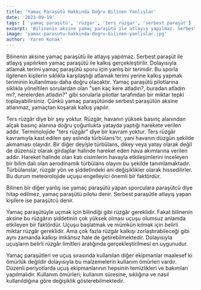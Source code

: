 ```yaml
---
title: 'Yamaç Paraşütü Hakkında Doğru Bilinen Yanlışlar'
date: '2023-09-19'
tags: [ 'yamaç paraşütü', 'rüzgar', 'ters rüzgar', 'serbest paraşüt']
excerpt: 'Bilinenin aksine yamaç paraşütü ile atlayış yapılmaz. Serbest paraşüt ile atlayış yapılırken yamaç paraşütü ile kalkış gerçekleştirilir'
image: 'yamac-parasutu-hakkinda-dogru-bilinen-yanlislar.jpg'
author: 'Yaren Konak'
---
```


Bilinenin aksine yamaç paraşütü ile atlayış yapılmaz. Serbest paraşüt ile atlayış yapılırken yamaç paraşütü ile kalkış gerçekleştirilir. Dolayısıyla atlamak terimi yamaç paraşütü sporu için yanlış bir terimdir. Bu sporla ilgilenen kişilerin sıklıkla karşılaştığı atlamak terimi yerine kalkış yapmak teriminin kullanılması daha doğru olacaktır. Yamaç paraşütü pilotlarına sıklıkla yöneltilen sorulardan olan "sen kaç kere atladın?, buradan atladın mı?, nerelerden atladın?" gibi sorularla pilotlar tarafından bir miktar tepki toplayabilirsiniz. Çünkü yamaç paraşütünde serbest paraşütün aksine atlanmaz, yamaçtan koşarak kalkış yapılır.

Ters rüzgâr diye bir şey yoktur. Rüzgâr, havanın yüksek basınç alanından alçak basınç alanına doğru çoğunlukta yatayda yaptığı harekete verilen addır. Terminolojide "ters rüzgâr" diye bir kavram yoktur. Ters rüzgâr kavramıyla kast edilen şey aslında türbülans'tır, yani havanın düzgün şekilde akmaması olayıdır. Bir diğer deyişle türbülans, dikey veya yatay olarak değil de düzensiz olarak girdaplar halinde hareket eden hava akımlarına verilen addır. Hareket halinde olan katı cisimlerin havayla etkileşimlerini inceleyen bir bilim dalı olan aerodinamik türbülans olayını bu şekilde tanımlamaktadır. Türbülanslar, rüzgâr yön ve şiddetindeki ani değişiklikler olarak hissedilirler. Bu durum meteorolojide uçuşu engelleyici önemli bir faktördür.

Bilinen bir diğer yanlış ise yamaç paraşütü yapan sporculara paraşütcü diye hitap edilmez, yamaç paraşütü pilotu denir. Serbest paraşütle atlayış yapan kişilere ise paraşütcü denir.

Yamaç paraşütüyle uçmak için bilindiği gibi rüzgâr gereklidir. Fakat bilinenin aksine bu rüzgârın şiddetinin çok yüksek olması uçuşu olumsuz anlamda etkileyen bir faktördür. Uçuşu başlatmak ve mümkün kılmak için belirli miktar rüzgâr gereklidir. Ama çok fazla rüzgâr kalkışı zorlaştırabileceği gibi aynı zamanda kalkışı imkânsız hale de getirebilmektedir. Dolayısıyla uçuşların belirli rüzgâr limitleri aralığında gerçekleştirilmesi en uygunudur.

Yamaç paraşütleri ve uçuş sırasında kullanılan diğer ekipmanlar maalesef ki ömürlük değildir dolayısıyla bu malzemelerin kullanım ömürleri vardır. Düzenli periyotlarda uçuş ekipmanlarının hepsinin temizlikleri ve bakımları yapılmalıdır. Kullanım ömürleri; kullanım süresine, sıklığına ve nasıl kullanıldığına göre değişiklik gösterebilmektedir.

<CustomImage src="https://raw.githubusercontent.com/ademberk90/yamacparasutusakarya-blogposts
/main/images/content/yamac-parasutu-hakkinda-dogru-bilinen-yanlislar1.png" alt="Tandem Photo" />

